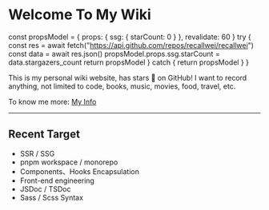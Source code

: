 # Welcome To My Wiki


  const propsModel = { props: { ssg: { starCount: 0 } }, revalidate: 60 }
  try {
    const res = await fetch("https://api.github.com/repos/recallwei/recallwei")
    const data = await res.json()
    propsModel.props.ssg.starCount = data.stargazers_count
    return propsModel
  } catch {
    return propsModel
  }
}

This is my personal wiki website, has <StarCount /> stars 🌟 on GitHub! I want to record anything, not limited to code, books, music, movies, food, travel, etc.

To know me more: [My Info](/about-me)

---

## Recent Target

- SSR / SSG
- pnpm workspace / monorepo
- Components、Hooks Encapsulation
- Front-end engineering
- JSDoc / TSDoc
- Sass / Scss Syntax
